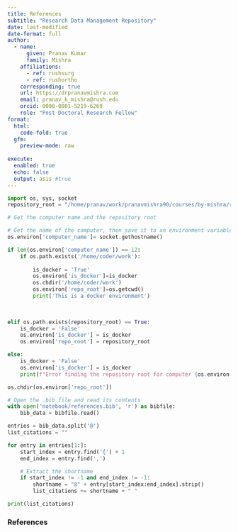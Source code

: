 ```yaml
---  
title: References
subtitle: "Research Data Management Repository"  
date: last-modified  
date-format: full  
author:  
  - name:  
      given: Pranav Kumar  
      family: Mishra  
    affiliations:  
      - ref: rushsurg  
      - ref: rushortho  
    corresponding: true  
    url: https://drpranavmishra.com  
    email: pranav_k_mishra@rush.edu  
    orcid: 0000-0001-5219-6269    
    role: "Post Doctoral Research Fellow"  
format:  
  html:  
    code-fold: true 
  gfm:
    preview-mode: raw
    
execute:   
  enabled: true  
  echo: false  
  output: asis #true  
---
```


```python
import os, sys, socket
repository_root = "/home/pranav/work/pranavmishra90/courses/by-mishra/research-data-management"

# Get the computer name and the repository root

# Get the name of the computer, then save it to an environment variable
os.environ['computer_name']= socket.gethostname()

if len(os.environ['computer_name']) == 12:
    if os.path.exists('/home/coder/work'):
        
        is_docker = 'True'
        os.environ['is_docker']=is_docker
        os.chdir('/home/coder/work')
        os.environ['repo_root']=os.getcwd()
        print('This is a docker environment')

    
   
elif os.path.exists(repository_root) == True:
    is_docker = 'False'
    os.environ['is_docker'] = is_docker
    os.environ['repo_root'] = repository_root

else:
    is_docker = 'False'
    os.environ['is_docker'] = is_docker
    print(f"Error finding the repository root for computer {os.environ['computer_name']}")

os.chdir(os.environ['repo_root'])

# Open the .bib file and read its contents
with open('notebook/references.bib', 'r') as bibfile:
    bib_data = bibfile.read()

entries = bib_data.split('@')
list_citations = ""

for entry in entries[1:]:
    start_index = entry.find('{') + 1
    end_index = entry.find(',')

    # Extract the shortname
    if start_index != -1 and end_index != -1:
        shortname = "@" + entry[start_index:end_index].strip()
        list_citations += shortname + " "

print(list_citations)

```

### References

::: {#refs}
:::